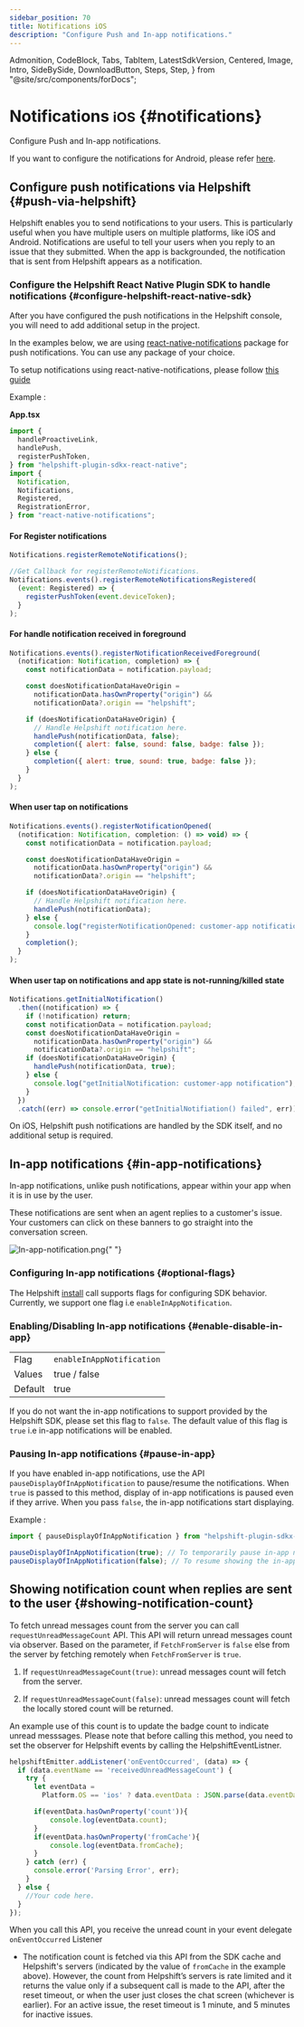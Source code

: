 ```yaml
---
sidebar_position: 70
title: Notifications iOS
description: "Configure Push and In-app notifications."
---
```


  Admonition,
  CodeBlock,
  Tabs,
  TabItem,
  LatestSdkVersion,
  Centered,
  Image,
  Intro,
  SideBySide,
  DownloadButton,
  Steps,
  Step,
} from "@site/src/components/forDocs";


# Notifications <small>iOS</small> {#notifications}

<Intro>

Configure Push and In-app notifications.

</Intro>

<Admonition type="info" title="Note">

If you want to configure the notifications for Android, please refer [here](/sdkx-react-native/notifications-android).

</Admonition>

## Configure push notifications via Helpshift {#push-via-helpshift}

Helpshift enables you to send notifications to your users. This is
particularly useful when you have multiple users on multiple platforms,
like iOS and Android. Notifications are useful to tell your users when
you reply to an issue that they submitted. When the app is backgrounded,
the notification that is sent from Helpshift appears as a notification.

<ConfigurePushNotificationsiOS />

### Configure the Helpshift React Native Plugin SDK to handle notifications {#configure-helpshift-react-native-sdk}

After you have configured the push notifications in the Helpshift console, you will need to add additional setup in the project.

In the examples below, we are using [react-native-notifications](https://www.npmjs.com/package/react-native-notifications) package for push notifications. You can use any package of your choice.

To setup notifications using react-native-notifications, please follow [this guide](https://wix.github.io/react-native-notifications/docs/getting-started)

Example :

**App.tsx**

```javascript
import {
  handleProactiveLink,
  handlePush,
  registerPushToken,
} from "helpshift-plugin-sdkx-react-native";
import {
  Notification,
  Notifications,
  Registered,
  RegistrationError,
} from "react-native-notifications";
```

#### For Register notifications

```javascript
Notifications.registerRemoteNotifications();

//Get Callback for registerRemoteNotifications.
Notifications.events().registerRemoteNotificationsRegistered(
  (event: Registered) => {
    registerPushToken(event.deviceToken);
  }
);
```

#### For handle notification received in foreground

```javascript
Notifications.events().registerNotificationReceivedForeground(
  (notification: Notification, completion) => {
    const notificationData = notification.payload;

    const doesNotificationDataHaveOrigin =
      notificationData.hasOwnProperty("origin") &&
      notificationData?.origin == "helpshift";

    if (doesNotificationDataHaveOrigin) {
      // Handle Helpshift notification here.
      handlePush(notificationData, false);
      completion({ alert: false, sound: false, badge: false });
    } else {
      completion({ alert: true, sound: true, badge: false });
    }
  }
);
```

#### When user tap on notifications

```javascript
Notifications.events().registerNotificationOpened(
  (notification: Notification, completion: () => void) => {
    const notificationData = notification.payload;

    const doesNotificationDataHaveOrigin =
      notificationData.hasOwnProperty("origin") &&
      notificationData?.origin == "helpshift";

    if (doesNotificationDataHaveOrigin) {
      // Handle Helpshift notification here.
      handlePush(notificationData);
    } else {
      console.log("registerNotificationOpened: customer-app notification");
    }
    completion();
  }
);
```

#### When user tap on notifications and app state is not-running/killed state

```javascript
Notifications.getInitialNotification()
  .then((notification) => {
    if (!notification) return;
    const notificationData = notification.payload;
    const doesNotificationDataHaveOrigin =
      notificationData.hasOwnProperty("origin") &&
      notificationData?.origin == "helpshift";
    if (doesNotificationDataHaveOrigin) {
      handlePush(notificationData, true);
    } else {
      console.log("getInitialNotification: customer-app notification");
    }
  })
  .catch((err) => console.error("getInitialNotifiation() failed", err));
```

On iOS, Helpshift push notifications are handled by the SDK itself, and no additional setup is required.

## In-app notifications {#in-app-notifications}

In-app notifications, unlike push notifications, appear within your app when it is in use by the user.

These notifications are sent when an agent replies to a customer's issue. Your customers can click on these banners to go straight into the conversation screen.

<SideBySide>

<Image
  src="/static/books/sdkx_ios/In-app-notification.png"
  width="half"
  alt="In-app-notification.png"
/>{" "}

</SideBySide>

### Configuring In-app notifications {#optional-flags}

The Helpshift [install](/sdkx-react-native/getting-started/) call supports flags for configuring SDK behavior.
Currently, we support one flag i.e `enableInAppNotification`.

### Enabling/Disabling In-app notifications {#enable-disable-in-app}

<div className="compact ">

|         |                           |
| ------- | ------------------------- |
| Flag    | `enableInAppNotification` |
| Values  | true / false              |
| Default | true                      |

</div>

If you do not want the in-app notifications to support provided by the
Helpshift SDK, please set this flag to `false`. The default value of this
flag is `true` i.e in-app notifications will be enabled.<br />

### Pausing In-app notifications {#pause-in-app}

If you have enabled in-app notifications, use the API `pauseDisplayOfInAppNotification` to pause/resume the notifications. When `true` is passed to this method, display of in-app notifications is paused even if they arrive. When you pass `false`, the in-app notifications start displaying.

Example :

```javascript
import { pauseDisplayOfInAppNotification } from "helpshift-plugin-sdkx-react-native";

pauseDisplayOfInAppNotification(true); // To temporarily pause in-app notifications
pauseDisplayOfInAppNotification(false); // To resume showing the in-app notifications
```

## Showing notification count when replies are sent to the user {#showing-notification-count}

To fetch unread messages count from the server you can call `requestUnreadMessageCount` API. This API will return unread messages count via observer.
Based on the parameter, if `FetchFromServer` is `false` else from the server by fetching remotely when `FetchFromServer` is `true`.

1. If `requestUnreadMessageCount(true)`: unread messages count will fetch from the server.

2. If `requestUnreadMessageCount(false)`: unread messages count will fetch the locally stored count will be returned.

An example use of this count is to update the badge count to indicate unread messsages. Please note that before calling this method, you need to set the observer for Helpshift events by calling the HelpshiftEventListner.

```javascript
helpshiftEmitter.addListener('onEventOccurred', (data) => {
  if (data.eventName == 'receivedUnreadMessageCount') {
    try {
      let eventData =
        Platform.OS == 'ios' ? data.eventData : JSON.parse(data.eventData);

      if(eventData.hasOwnProperty('count')){
          console.log(eventData.count);
      }
      if(eventData.hasOwnProperty('fromCache'){
          console.log(eventData.fromCache);
      }
    } catch (err) {
      console.error('Parsing Error', err);
    }
  } else {
    //Your code here.
  }
});
```

When you call this API, you receive the unread count in your event delegate `onEventOccurred` Listener

- The notification count is fetched via this API from the SDK cache and Helpshift's servers (indicated by the value of `fromCache` in the example above). However, the count from Helpshift’s servers is rate limited and it returns the value only if a subsequent call is made to the API, after the reset timeout, or when the user just closes the chat screen (whichever is earlier). For an active issue, the reset timeout is 1 minute, and 5 minutes for inactive issues.
